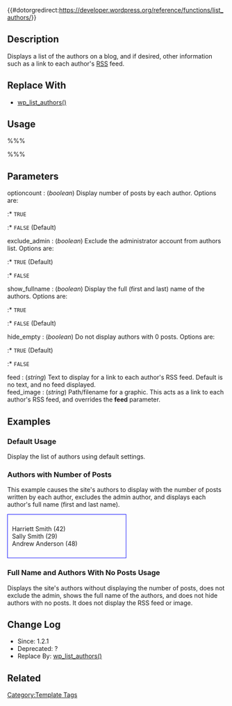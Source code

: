 {{#dotorgredirect:https://developer.wordpress.org/reference/functions/list_authors/}}

{{Deprecated}}
== Description ==

Displays a list of the authors on a blog, and if desired, other information such as a link to each author's [[Glossary#RSS|RSS]] feed.

== Replace With ==

* [[Template_Tags/wp_list_authors|wp_list_authors()]]

== Usage ==

%%% <?php list_authors( $optioncount, $exclude_admin, $show_fullname,
                        $hide_empty, $feed, $feed_image ); ?> %%%

== Parameters ==

; optioncount : (''boolean'') Display number of posts by each author. Options are:
:* <tt>TRUE</tt>
:* <tt>FALSE</tt> (Default) 
; exclude_admin : (''boolean'') Exclude the administrator account from authors list. Options are:
:* <tt>TRUE</tt> (Default)
:* <tt>FALSE</tt> 
; show_fullname : (''boolean'') Display the full (first and last) name of the authors. Options are:
:* <tt>TRUE</tt>
:* <tt>FALSE</tt> (Default) 
; hide_empty : (''boolean'') Do not display authors with 0 posts. Options are:
:* <tt>TRUE</tt> (Default)
:* <tt>FALSE</tt> 
; feed : (''string'') Text to display for a link to each author's RSS feed. Default is no text, and no feed displayed.
; feed_image : (''string'') Path/filename for a graphic. This acts as a link to each author's RSS feed, and overrides the '''feed''' parameter.

== Examples ==

=== Default Usage ===

Display the list of authors using default settings.

 <?php list_authors(); ?>

=== Authors with Number of Posts ===

This example causes the site's authors to display with the number of posts written by each author, excludes the admin author, and displays each author's full name (first and last name).

 <?php list_authors(TRUE, TRUE, TRUE); ?>

<div style="border:1px solid blue; width:50%; padding:10px">Harriett Smith (42)<br />
Sally Smith (29)<br />
Andrew Anderson (48)</div>

=== Full Name and Authors With No Posts Usage ===

Displays the site's authors without displaying the number of posts, does not exclude the admin, shows the full name of the authors, and does not hide authors with no posts. It does not display the RSS feed or image.

 <?php list_authors(FALSE, FALSE, TRUE, FALSE); ?>

== Change Log ==

* Since: 1.2.1
* Deprecated: ?
* Replace By: [[Template_Tags/wp_list_authors|wp_list_authors()]]

== Related ==

{{Author Tags}}

{{Tag Footer}}

[[Category:Template Tags]]